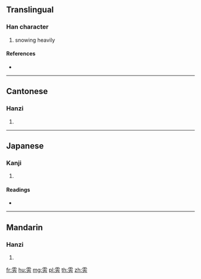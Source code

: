{{character info/new}}
==Translingual==

===Han character===
{{Han char|rn=173|rad=雨|as=04|sn=12|four=10227|canj=MBYHS}}

# snowing heavily

====References====
* {{Han ref|kx=1372.030|dkj=42233|dj=1879.140|hdz=64059.130|uh=96F1|ud=38641|bh=DCA7|bd=56487}}

----

==Cantonese==

===Hanzi===
{{yue-hanzi|jyut=|y=pong4}}

# {{defn|lang=yue|sort=雨04}}

----

==Japanese==

===Kanji===
{{ja-kanji|grade=|rs=雨04}}

# {{defn|lang=ja|sort=雨04}}

====Readings====
* {{ja-readings|on=[[ほう]] (hō)|kun=}}

----

==Mandarin==

===Hanzi===
{{cmn-hanzi|pin=[[páng]] ([[pang2]])|wg=p'ang<sup>2</sup>}}

# {{defn|lang=cmn|sort=雨04}}

[[fr:雱]]
[[hu:雱]]
[[mg:雱]]
[[pl:雱]]
[[th:雱]]
[[zh:雱]]
